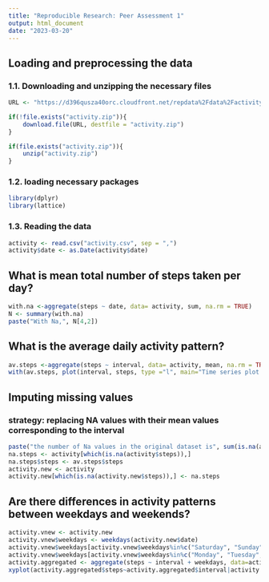 ```yaml
---
title: "Reproducible Research: Peer Assessment 1"
output: html_document
date: "2023-03-20"
---
```



## Loading and preprocessing the data
### 1.1. Downloading and unzipping the necessary files
```r
URL <- "https://d396qusza40orc.cloudfront.net/repdata%2Fdata%2Factivity.zip"

if(!file.exists("activity.zip")){
    download.file(URL, destfile = "activity.zip")
}

if(file.exists("activity.zip")){
    unzip("activity.zip")
}
```
### 1.2. loading necessary packages
```r
library(dplyr)
library(lattice)
```
### 1.3. Reading the data
```r
activity <- read.csv("activity.csv", sep = ",")
activity$date <- as.Date(activity$date)
```


## What is mean total number of steps taken per day?

```r
with.na <-aggregate(steps ~ date, data= activity, sum, na.rm = TRUE)
N <- summary(with.na)
paste("With Na,", N[4,2])
```

## What is the average daily activity pattern?

```r
av.steps <-aggregate(steps ~ interval, data= activity, mean, na.rm = TRUE)
with(av.steps, plot(interval, steps, type ="l", main="Time series plot of the average daily activity pattern", col="red", lwd=2))
```

## Imputing missing values

### strategy: replacing NA values with their mean values corresponding to the interval
```r
paste("the number of Na values in the original dataset is", sum(is.na(activity)))
na.steps <- activity[which(is.na(activity$steps)),]
na.steps$steps <- av.steps$steps
activity.new <- activity
activity.new[which(is.na(activity.new$steps)),] <- na.steps
```

## Are there differences in activity patterns between weekdays and weekends?

```r
activity.vnew <- activity.new
activity.vnew$weekdays <- weekdays(activity.new$date)
activity.vnew$weekdays[activity.vnew$weekdays%in%c("Saturday", "Sunday")] <- "weekend"
activity.vnew$weekdays[activity.vnew$weekdays%in%c("Monday", "Tuesday","Wednesday","Friday", "Thursday")] <- "weekday"
activity.aggregated <- aggregate(steps ~ interval + weekdays, data=activity.vnew, mean)
xyplot(activity.aggregated$steps~activity.aggregated$interval|activity.aggregated$weekdays, layout=c(1,2), type="l", main= "Average Number of Steps Taken across weekdays and weekends)",xlab = "Interval", ylab = "steps")
```